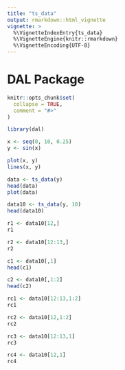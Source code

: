 ```yaml
---
title: "ts_data"
output: rmarkdown::html_vignette
vignette: >
  %\VignetteIndexEntry{ts_data}
  %\VignetteEngine{knitr::rmarkdown}
  %\VignetteEncoding{UTF-8}
---
```


# DAL Package

```r
knitr::opts_chunk$set(
  collapse = TRUE,
  comment = "#>"
)
```

```r
library(dal)
```


```r
x <- seq(0, 10, 0.25)
y <- sin(x)

plot(x, y)
lines(x, y)
```


```r
data <- ts_data(y)
head(data)
plot(data)
```


```r
data10 <- ts_data(y, 10)
head(data10)
```


```r
r1 <- data10[12,]
r1
```


```r
r2 <- data10[12:13,]
r2
```


```r
c1 <- data10[,1]
head(c1)
```


```r
c2 <- data10[,1:2]
head(c2)
```


```r
rc1 <- data10[12:13,1:2]
rc1
```


```r
rc2 <- data10[12,1:2]
rc2
```


```r
rc3 <- data10[12:13,1]
rc3
```


```r
rc4 <- data10[12,1]
rc4
```
